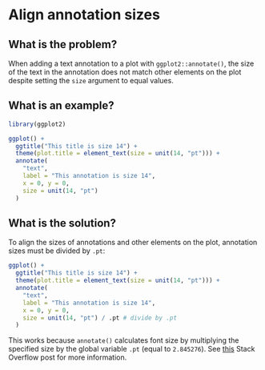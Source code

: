 # Align annotation sizes

## What is the problem?
When adding a text annotation to a plot with `ggplot2::annotate()`,
the size of the text in the annotation does not match other elements on the
plot despite setting the `size` argument to equal values.

## What is an example?

```r
library(ggplot2)

ggplot() +
  ggtitle("This title is size 14") +
  theme(plot.title = element_text(size = unit(14, "pt"))) +
  annotate(
    "text",
    label = "This annotation is size 14",
    x = 0, y = 0,
    size = unit(14, "pt")
  )
```

## What is the solution?
To align the sizes of annotations and other elements on the plot, annotation
sizes must be divided by `.pt`:

```r
ggplot() +
  ggtitle("This title is size 14") +
  theme(plot.title = element_text(size = unit(14, "pt"))) +
  annotate(
    "text",
    label = "This annotation is size 14",
    x = 0, y = 0,
    size = unit(14, "pt") / .pt # divide by .pt
  )
```

This works because `annotate()` calculates font size by multiplying the specified
size by the global variable `.pt` (equal to  `2.845276`). See [this](https://stackoverflow.com/questions/65076492/ggplot-size-of-annotate-vs-size-of-element-text) Stack Overflow post for more
information.
